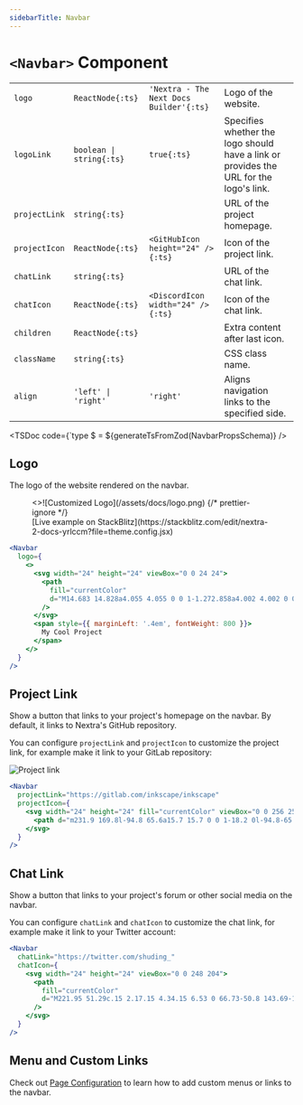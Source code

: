 ```yaml
---
sidebarTitle: Navbar
---
```



# `<Navbar>` Component

|               |                          |                                         |                                                                                        |
| ------------- | ------------------------ | --------------------------------------- | -------------------------------------------------------------------------------------- |
| `logo`        | `ReactNode{:ts}`         | `'Nextra - The Next Docs Builder'{:ts}` | Logo of the website.                                                                   |
| `logoLink`    | `boolean \| string{:ts}` | `true{:ts}`                             | Specifies whether the logo should have a link or provides the URL for the logo's link. |
| `projectLink` | `string{:ts}`            |                                         | URL of the project homepage.                                                           |
| `projectIcon` | `ReactNode{:ts}`         | `<GitHubIcon height="24" />{:ts}`       | Icon of the project link.                                                              |
| `chatLink`    | `string{:ts}`            |                                         | URL of the chat link.                                                                  |
| `chatIcon`    | `ReactNode{:ts}`         | `<DiscordIcon width="24" />{:ts}`       | Icon of the chat link.                                                                 |
| `children`    | `ReactNode{:ts}`         |                                         | Extra content after last icon.                                                         |
| `className`   | `string{:ts}`            |                                         | CSS class name.                                                                        |
| `align`       | `'left' \| 'right'`      | `'right'`                               | Aligns navigation links to the specified side.                                         |


<TSDoc
  code={`type $ = ${generateTsFromZod(NavbarPropsSchema)}
/>

## Logo

The logo of the website rendered on the navbar.

<figure>
  <>![Customized Logo](/assets/docs/logo.png)</>
  {/* prettier-ignore */}
  <figcaption>[Live example on StackBlitz](https://stackblitz.com/edit/nextra-2-docs-yrlccm?file=theme.config.jsx)</figcaption>
</figure>

```jsx filename="app/layout.jsx"
<Navbar
  logo={
    <>
      <svg width="24" height="24" viewBox="0 0 24 24">
        <path
          fill="currentColor"
          d="M14.683 14.828a4.055 4.055 0 0 1-1.272.858a4.002 4.002 0 0 1-4.875-1.45l-1.658 1.119a6.063 6.063 0 0 0 1.621 1.62a5.963 5.963 0 0 0 2.148.903a6.035 6.035 0 0 0 3.542-.35a6.048 6.048 0 0 0 1.907-1.284c.272-.271.52-.571.734-.889l-1.658-1.119a4.147 4.147 0 0 1-.489.592z M12 2C6.486 2 2 6.486 2 12s4.486 10 10 10s10-4.486 10-10S17.514 2 12 2zm0 2c2.953 0 5.531 1.613 6.918 4H5.082C6.469 5.613 9.047 4 12 4zm0 16c-4.411 0-8-3.589-8-8c0-.691.098-1.359.264-2H5v1a2 2 0 0 0 2 2h2a2 2 0 0 0 2-2h2a2 2 0 0 0 2 2h2a2 2 0 0 0 2-2v-1h.736c.166.641.264 1.309.264 2c0 4.411-3.589 8-8 8z"
        />
      </svg>
      <span style={{ marginLeft: '.4em', fontWeight: 800 }}>
        My Cool Project
      </span>
    </>
  }
/>
```

## Project Link

Show a button that links to your project's homepage on the navbar. By default,
it links to Nextra's GitHub repository.

You can configure `projectLink` and `projectIcon` to customize the project link,
for example make it link to your GitLab repository:

![Project link](/assets/docs/project-link.png)

```jsx filename="app/layout.jsx"
<Navbar
  projectLink="https://gitlab.com/inkscape/inkscape"
  projectIcon={
    <svg width="24" height="24" fill="currentColor" viewBox="0 0 256 256">
      <path d="m231.9 169.8l-94.8 65.6a15.7 15.7 0 0 1-18.2 0l-94.8-65.6a16.1 16.1 0 0 1-6.4-17.3L45 50a12 12 0 0 1 22.9-1.1L88.5 104h79l20.6-55.1A12 12 0 0 1 211 50l27.3 102.5a16.1 16.1 0 0 1-6.4 17.3Z" />
    </svg>
  }
/>
```

## Chat Link

Show a button that links to your project's forum or other social media on the
navbar.

You can configure `chatLink` and `chatIcon` to customize the chat link, for
example make it link to your Twitter account:

```jsx filename="app/layout.jsx"
<Navbar
  chatLink="https://twitter.com/shuding_"
  chatIcon={
    <svg width="24" height="24" viewBox="0 0 248 204">
      <path
        fill="currentColor"
        d="M221.95 51.29c.15 2.17.15 4.34.15 6.53 0 66.73-50.8 143.69-143.69 143.69v-.04c-27.44.04-54.31-7.82-77.41-22.64 3.99.48 8 .72 12.02.73 22.74.02 44.83-7.61 62.72-21.66-21.61-.41-40.56-14.5-47.18-35.07a50.338 50.338 0 0 0 22.8-.87C27.8 117.2 10.85 96.5 10.85 72.46v-.64a50.18 50.18 0 0 0 22.92 6.32C11.58 63.31 4.74 33.79 18.14 10.71a143.333 143.333 0 0 0 104.08 52.76 50.532 50.532 0 0 1 14.61-48.25c20.34-19.12 52.33-18.14 71.45 2.19 11.31-2.23 22.15-6.38 32.07-12.26a50.69 50.69 0 0 1-22.2 27.93c10.01-1.18 19.79-3.86 29-7.95a102.594 102.594 0 0 1-25.2 26.16z"
      />
    </svg>
  }
/>
```

## Menu and Custom Links

Check out [Page Configuration](/docs/docs-theme/page-configuration#navbar-items)
to learn how to add custom menus or links to the navbar.

<ToggleVisibilitySection element="`<Navbar>`" property="navbar" />
